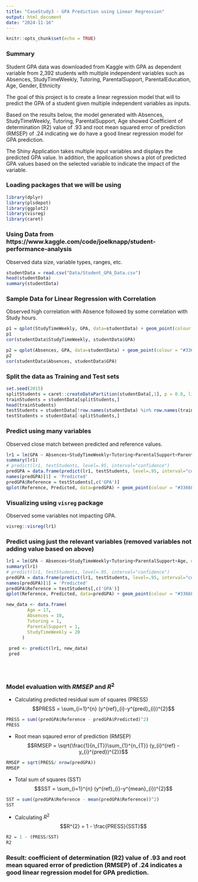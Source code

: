 ```yaml
---
title: "CaseStudy3 - GPA Prediction using Linear Regression"
output: html_document
date: "2024-11-16"
---
```


```r
knitr::opts_chunk$set(echo = TRUE)
```
### Summary
Student GPA data was downloaded from Kaggle with GPA as dependent variable from 2,392 students with multiple independent variables such as Absences, StudyTimeWeekly, Tutoring, ParentalSupport, ParentalEducation, Age, Gender, Ethnicity

The goal of this project is to create a linear regression model that will to predict the GPA of a student given multiple independent variables as inputs.

Based on the results below, the model generated with  Absences, StudyTimeWeekly, Tutoring, ParentalSupport, Age showed Coefficient of determination (R2) value of .93 and root mean squared error of prediction (RMSEP) of .24 indicating we do have a good linear regression model for GPA prediction.

The Shiny Application takes multiple input variables and displays the predicted GPA value.
In addition, the application shows a plot of predicted GPA values based on the selected variable to indicate the impact of the variable.


### Loading packages that we will be using
```r
library(dplyr)
library(plsdepot)
library(ggplot2)
library(visreg)
library(caret)
```

### Using Data from https://www.kaggle.com/code/joelknapp/student-performance-analysis
Observed data size, variable types, ranges, etc.
```r
studentData = read.csv("Data/Student_GPA_Data.csv")
head(studentData)
summary(studentData)
```

### Sample Data for Linear Regression with Correlation
Observed high correlation with Absence followed by some correlation with Study hours.
```r
p1 = qplot(StudyTimeWeekly, GPA, data=studentData) + geom_point(colour = "#3366FF", size = 3)
p1 
cor(studentData$StudyTimeWeekly, studentData$GPA)

p2 = qplot(Absences, GPA, data=studentData) + geom_point(colour = "#3366FF", size = 3)
p2 
cor(studentData$Absences, studentData$GPA)

```

### Split the data as Training and Test sets
```r
set.seed(2015)
splitStudents = caret::createDataPartition(studentData[,1], p = 0.8, list=F, times=1)
trainStudents = studentData[splitStudents,]
head(trainStudents)
testStudents = studentData[!row.names(studentData) %in% row.names(trainStudents),]
testStudents = studentData[-splitStudents,]
```

### Predict using many variables
Observed close match between predicted and reference values.
```r
lr1 = lm(GPA ~ Absences+StudyTimeWeekly+Tutoring+ParentalSupport+ParentalEducation+Age+Gender+Ethnicity, data=trainStudents)
summary(lr1)
# predict(lr1, testStudents, level=.95, interval="confidence")
predGPA = data.frame(predict(lr1, testStudents, level=.95, interval="confidence"))
names(predGPA)[1] = 'Predicted'
predGPA$Reference = testStudents[,c('GPA')]
qplot(Reference, Predicted, data=predGPA) + geom_point(colour = "#3366FF", size = 3) + geom_errorbar(aes(ymin = lwr,ymax = upr))
```

### Visualizing using `visreg` package
Observed some variables not impacting GPA.
```r
visreg::visreg(lr1)
```


### Predict using just the relevant variables (removed variables not adding value based on above)
```r
lr1 = lm(GPA ~ Absences+StudyTimeWeekly+Tutoring+ParentalSupport+Age, data=trainStudents)
summary(lr1)
# predict(lr1, testStudents, level=.95, interval="confidence")
predGPA = data.frame(predict(lr1, testStudents, level=.95, interval="confidence"))
names(predGPA)[1] = 'Predicted'
predGPA$Reference = testStudents[,c('GPA')]
qplot(Reference, Predicted, data=predGPA) + geom_point(colour = "#3366FF", size = 3) + geom_errorbar(aes(ymin = lwr,ymax = upr))

new_data <- data.frame(
        Age = 17,
        Absences = 10,
        Tutoring = 1,
        ParentalSupport = 1,
        StudyTimeWeekly = 20
      )
      
 pred <- predict(lr1, new_data)
 pred
 
      
      
```



### Model evaluation with $RMSEP$ and $R^{2}$
* Calculating predicted residual sum of squares (PRESS) 
$$PRESS = \sum_{i=1}^{n} (y^{ref}_{i}-y^{pred}_{i})^{2}$$
   
```r
PRESS = sum((predGPA$Reference - predGPA$Predicted)^2)
PRESS
```

* Root mean sqaured error of prediction (RMSEP)
$$RMSEP = \sqrt{\frac{1}{n_{T}}\sum_{1}^{n_{T}} (y_{i}^{ref} - y_{i}^{pred})^{2}}$$
```r

RMSEP = sqrt(PRESS/ nrow(predGPA))
RMSEP
```

* Total sum of squares (SST)
$$SST = \sum_{i=1}^{n} (y^{ref}_{i}-y^{mean}_{i})^{2}$$
```r
SST = sum((predGPA$Reference - mean(predGPA$Reference))^2)
SST
```

* Calculating $R^{2}$
$$R^{2} = 1 - \frac{PRESS}{SST}$$
```r
R2 = 1 - (PRESS/SST)
R2
```
### Result: coefficient of determination (R2) value of .93 and root mean squared error of prediction (RMSEP) of .24 indicates a good linear regression model for GPA prediction.
